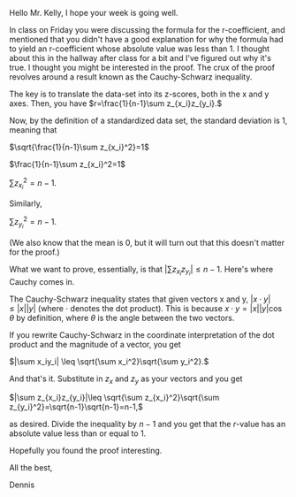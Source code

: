 Hello Mr. Kelly,
I hope your week is going well.

In class on Friday you were discussing the formula for the r-coefficient, and mentioned that you didn't have a good explanation for why the formula had to yield an r-coefficient whose absolute value was less than 1. I thought about this in the hallway after class for a bit and I've figured out why it's true. I thought you might be interested in the proof. The crux of the proof revolves around a result known as the Cauchy-Schwarz inequality.

The key is to translate the data-set into its z-scores, both in the x and y axes. Then, you have
 $r=\frac{1}{n-1}\sum z_{x_i}z_{y_i}.$

Now, by the definition of a standardized data set, the standard deviation is 1, meaning that

$\sqrt{\frac{1}{n-1}\sum z_{x_i}^2}=1$

$\frac{1}{n-1}\sum z_{x_i}^2=1$

$\sum z_{x_i}^2=n-1.$

Similarly,

$\sum z_{y_i}^2=n-1.$

(We also know that the mean is 0, but it will turn out that this doesn't matter for the proof.)

What we want to prove, essentially, is that $|\sum z_{x_i}z_{y_i}|\leq n-1.$ Here's where Cauchy comes in.

The Cauchy-Schwarz inequality states that given vectors x and y, $|x\cdot y| \leq |x||y|$ (where $\cdot$ denotes the dot product). This is because $x\cdot y = |x||y|\cos\theta$ by definition, where $\theta$ is the angle between the two vectors.

If you rewrite Cauchy-Schwarz in the coordinate interpretation of the dot product and the magnitude of a vector, you get

$|\sum x_iy_i| \leq \sqrt{\sum x_i^2}\sqrt{\sum y_i^2}.$

And that's it. Substitute in $z_x$ and $z_y$ as your vectors and you get

$|\sum z_{x_i}z_{y_i}|\leq \sqrt{\sum z_{x_i}^2}\sqrt{\sum z_{y_i}^2}=\sqrt{n-1}\sqrt{n-1}=n-1,$

as desired. Divide the inequality by $n-1$ and you get that the $r$-value has an absolute value less than or equal to $1$.

Hopefully you found the proof interesting.

All the best,

Dennis
